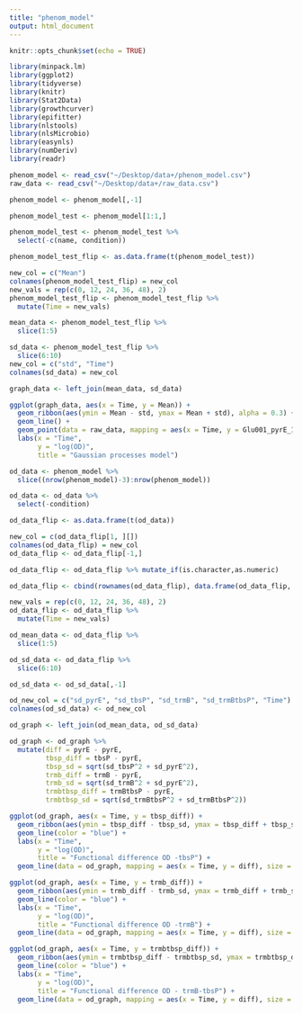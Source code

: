 ```yaml
---
title: "phenom_model"
output: html_document
---
```


```r
knitr::opts_chunk$set(echo = TRUE)
```

```r
library(minpack.lm)
library(ggplot2)
library(tidyverse)
library(knitr)
library(Stat2Data)
library(growthcurver)
library(epifitter)
library(nlstools)
library(nlsMicrobio)
library(easynls)
library(numDeriv)
library(readr)
```

```r
phenom_model <- read_csv("~/Desktop/data+/phenom_model.csv")
raw_data <- read_csv("~/Desktop/data+/raw_data.csv")
```

```r
phenom_model <- phenom_model[,-1]
```


```r
phenom_model_test <- phenom_model[1:1,]

phenom_model_test <- phenom_model_test %>%
  select(-c(name, condition))

phenom_model_test_flip <- as.data.frame(t(phenom_model_test))

new_col = c("Mean")
colnames(phenom_model_test_flip) = new_col
new_vals = rep(c(0, 12, 24, 36, 48), 2)
phenom_model_test_flip <- phenom_model_test_flip %>%
  mutate(Time = new_vals)
```

```r
mean_data <- phenom_model_test_flip %>%
  slice(1:5)

sd_data <- phenom_model_test_flip %>%
  slice(6:10)
new_col = c("std", "Time")
colnames(sd_data) = new_col

graph_data <- left_join(mean_data, sd_data)

ggplot(graph_data, aes(x = Time, y = Mean)) +
  geom_ribbon(aes(ymin = Mean - std, ymax = Mean + std), alpha = 0.3) +
  geom_line() +
  geom_point(data = raw_data, mapping = aes(x = Time, y = Glu001_pyrE_1))
  labs(x = "Time",
       y = "log(OD)",
       title = "Gaussian processes model")
```
```r
od_data <- phenom_model %>%
  slice((nrow(phenom_model)-3):nrow(phenom_model))

od_data <- od_data %>%
  select(-condition)

od_data_flip <- as.data.frame(t(od_data))

new_col = c(od_data_flip[1, ][])
colnames(od_data_flip) = new_col
od_data_flip <- od_data_flip[-1,]

od_data_flip <- od_data_flip %>% mutate_if(is.character,as.numeric)

od_data_flip <- cbind(rownames(od_data_flip), data.frame(od_data_flip, row.names=NULL))
```

```r
new_vals = rep(c(0, 12, 24, 36, 48), 2)
od_data_flip <- od_data_flip %>%
  mutate(Time = new_vals)

od_mean_data <- od_data_flip %>%
  slice(1:5)

od_sd_data <- od_data_flip %>%
  slice(6:10)

od_sd_data <- od_sd_data[,-1]

od_new_col = c("sd_pyrE", "sd_tbsP", "sd_trmB", "sd_trmBtbsP", "Time")
colnames(od_sd_data) <- od_new_col

od_graph <- left_join(od_mean_data, od_sd_data)
```


```r
od_graph <- od_graph %>%
  mutate(diff = pyrE - pyrE,
         tbsp_diff = tbsP - pyrE,
         tbsp_sd = sqrt(sd_tbsP^2 + sd_pyrE^2),
         trmb_diff = trmB - pyrE,
         trmb_sd = sqrt(sd_trmB^2 + sd_pyrE^2),
         trmbtbsp_diff = trmBtbsP - pyrE,
         trmbtbsp_sd = sqrt(sd_trmBtbsP^2 + sd_trmBtbsP^2))
```

```r
ggplot(od_graph, aes(x = Time, y = tbsp_diff)) +
  geom_ribbon(aes(ymin = tbsp_diff - tbsp_sd, ymax = tbsp_diff + tbsp_sd), alpha = 0.3) +
  geom_line(color = "blue") +
  labs(x = "Time",
       y = "log(OD)",
       title = "Functional difference OD -tbsP") +
  geom_line(data = od_graph, mapping = aes(x = Time, y = diff), size = 2)
```
```r
ggplot(od_graph, aes(x = Time, y = trmb_diff)) +
  geom_ribbon(aes(ymin = trmb_diff - trmb_sd, ymax = trmb_diff + trmb_sd), alpha = 0.3) +
  geom_line(color = "blue") +
  labs(x = "Time",
       y = "log(OD)",
       title = "Functional difference OD -trmB") +
  geom_line(data = od_graph, mapping = aes(x = Time, y = diff), size = 2)
```
```r
ggplot(od_graph, aes(x = Time, y = trmbtbsp_diff)) +
  geom_ribbon(aes(ymin = trmbtbsp_diff - trmbtbsp_sd, ymax = trmbtbsp_diff + trmbtbsp_sd), alpha = 0.3) +
  geom_line(color = "blue") +
  labs(x = "Time",
       y = "log(OD)",
       title = "Functional difference OD - trmB-tbsP") +
  geom_line(data = od_graph, mapping = aes(x = Time, y = diff), size = 2)
```















